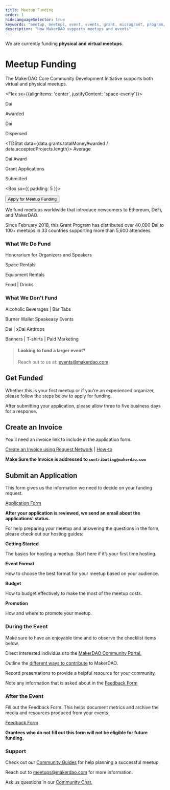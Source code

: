 ```yaml
---
title: Meetup Funding
order: 1
hideLanguageSelector: true
keywords: "meetup, meetups, event, events, grant, microgrant, program, help, local"
description: "How MakerDAO supports meetups and events"
---
```


<StatusBanner>

We are currently funding **physical and virtual meetups**.

</StatusBanner>

# Meetup Funding

The MakerDAO Core Community Development Initiative supports both virtual and physical meetups.

<Flex sx={{alignItems: 'center', justifyContent: 'space-evenly'}}>

<TDStat data={data.grants.totalMoneyAwarded}>
Dai

Awarded
</TDStat>

<TDStat data={data.grants.totalMoneyDispersed}>
Dai

Dispersed
</TDStat>

<TDStat data={data.grants.totalMoneyAwarded / data.acceptedProjects.length}>
Average

Dai Award
</TDStat>

<TDStat alt data={data.grants.applicationsSubmitted}>
Grant Applications

Submitted
</TDStat>
</Flex>

<Box sx={{ padding: 5 }}>

<Aligner center>

<Button to="https://airtable.com/shr4HOtcZ8o3VZmek">Apply for Meetup Funding</Button>

</Aligner>

</Box>

We fund meetups worldwide that introduce newcomers to Ethereum, DeFi, and MakerDAO.

Since February 2018, this Grant Program has distributed over 40,000 Dai to 100+ meetups in 33 countries supporting more than 5,600 attendees.

<Tout>

<Box>

### What We Do Fund

<List>

Honorarium for Organizers and Speakers

Space Rentals

Equipment Rentals

Food | Drinks

</List>

</Box>

<Box>

### What We Don't Fund

<List>

Alcoholic Beverages | Bar Tabs

Burner Wallet Speakeasy Events

Dai | xDai Airdrops

Banners | T-shirts | Paid Marketing

</List>

</Box>

</Tout>

> #### **Looking to fund a larger event?**
>
> Reach out to us at: events@makerdao.com

## Get Funded

Whether this is your first meetup or if you're an experienced organizer, please follow the steps below to apply for funding.

After submitting your application, please allow three to five business days for a response.

<Process>

<Box>

## Create an Invoice

You’ll need an invoice link to include in the application form.

[Create an Invoice using Request Network](https://invoicing.request.network/) |  [How-to](https://request.network/en/invoicing/getting-started/)

**Make Sure the Invoice is addressed to `contributing@makerdao.com`**

</Box>

<Box>

## Submit an Application

This form gives us the information we need to decide on your funding request.

[Application Form](https://airtable.com/shr4HOtcZ8o3VZmek)

**After your application is reviewed, we send an email about the applications' status.**

<Callout>

For help preparing your meetup and answering the questions in the form, please check out our hosting guides:

<List>

<Link to="/contribute/meetups/getting-started-guide">

**Getting Started**

The basics for hosting a meetup. Start here if it’s your first time hosting.

</Link>

<Link to="/contribute/meetups/event-formats-guide">

**Event Format**

How to choose the best format for your meetup based on your audience.

</Link>

<Link to="/contribute/meetups/budget-guide">

**Budget**

How to budget effectively to make the most of the meetup costs.

</Link>

<Link to="/contribute/meetups/promotion-guide">

**Promotion**

How and where to promote your meetup.

</Link>

</List>

</Callout>

</Box>

<Box>

### During the Event

Make sure to have an enjoyable time and to observe the checklist items below.

<Checklist>

Direct interested individuals to the [MakerDAO Community Portal.](/en/)

Outline the [different ways to contribute](/en/contribute/) to MakerDAO.

Record presentations to provide a helpful resource for your community.

Note any information that is asked about in the [Feedback Form](https://airtable.com/shr6Icuj6tOy0k55l)

</Checklist>

</Box>

<Box>

### After the Event

Fill out the Feedback Form. This helps document metrics and archive the media and resources produced from your events.

[Feedback Form](https://airtable.com/shr6Icuj6tOy0k55l)

**Grantees who do not fill out this form will not be eligible for future funding.**

</Box>

</Process>

### Support

<List>

Check out our [Community Guides](/work-with-us/meetups/) for help planning a successful meetup.

Reach out to meetups@makerdao.com for more information.

Ask us questions in our [Community Chat.](https://chat.makerdao.com/channel/community-development)

</List>
